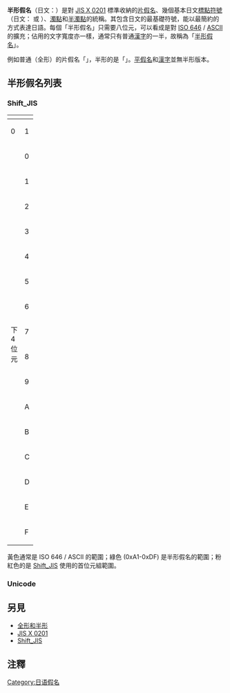{{expand|time=2013-04-05T07:43:30+00:00}}
{{noteTA
<!--|G1=IT
|G2=Windows-->
|T=zh-hans:半角假名; zh-hant:半形假名;
|1=zh-hans:全角; zh-hant:全形;
|2=zh-hans:半角; zh-hant:半形;
}}
'''半形假名'''（日文：'''{{lang|ja|半角カナ}}'''）是對 [[JIS_X_0201|JIS X 0201]] 標準收納的[[片假名|片假名]]、幾個基本日文[[標點符號|標點符號]]（日文：{{lang|ja|句読点}} 或 {{lang|ja|約物}}）、[[濁點|濁點]]和[[半濁點|半濁點]]的統稱。其包含日文的最基礎符號，能以最簡約的方式表達日語。每個「半形假名」只需要八位元，可以看成是對 [[ISO_646|ISO 646]] / [[ASCII|ASCII]] 的擴充；佔用的文字寬度亦一樣，通常只有普通[[漢字|漢字]]的一半，故稱為「[[全形和半形|半形]][[日語假名|假名]]」。

例如普通（全形）的片假名「{{lang|ja|カ}}」，半形的是「{{lang|ja|ｶ}}」。[[平假名|平假名]]和[[日文漢字|漢字]]並無半形版本。

== 半形假名列表 ==
===Shift_JIS===
{| class="wikitable" style="text-align: center;"
|-
! rowspan="2" colspan="2" |
! colspan="16" | 上4位元
|-
! 0
! 1
! 2
! 3
! 4
! 5
! 6
! 7
! 8
! 9
! A
! B
! C
! D
! E
! F
|-
! rowspan="16" | 下<br />4<br />位<br />元
! 0
| style="background:#ffff80;" |
| style="background:#ffff80;" |
| style="background:#ffff80;" |
| style="background:#ffff80;" |
| style="background:#ffff80;" |
| style="background:#ffff80;" |
| style="background:#ffff80;" |
| style="background:#ffff80;" |
|
| style="background:#ff80ff;" |
|
| style="background:#C0ffC0;" | ｰ
| style="background:#C0ffC0;" | ﾀ
| style="background:#C0ffC0;" | ﾐ
| style="background:#ff80ff;" |
| style="background:#ff80ff;" |
|-
! 1
| style="background:#ffff80;" |
| style="background:#ffff80;" |
| style="background:#ffff80;" |
| style="background:#ffff80;" |
| style="background:#ffff80;" |
| style="background:#ffff80;" |
| style="background:#ffff80;" |
| style="background:#ffff80;" |
| style="background:#ff80ff;" |
| style="background:#ff80ff;" |
| style="background:#C0ffC0;" | ｡
| style="background:#C0ffC0;" | ｱ
| style="background:#C0ffC0;" | ﾁ
| style="background:#C0ffC0;" | ﾑ
| style="background:#ff80ff;" |
| style="background:#ff80ff;" |
|-
! 2
| style="background:#ffff80;" |
| style="background:#ffff80;" |
| style="background:#ffff80;" |
| style="background:#ffff80;" |
| style="background:#ffff80;" |
| style="background:#ffff80;" |
| style="background:#ffff80;" |
| style="background:#ffff80;" |
| style="background:#ff80ff;" |
| style="background:#ff80ff;" |
| style="background:#C0ffC0;" | ｢
| style="background:#C0ffC0;" | ｲ
| style="background:#C0ffC0;" | ﾂ
| style="background:#C0ffC0;" | ﾒ
| style="background:#ff80ff;" |
| style="background:#ff80ff;" |
|-
! 3
| style="background:#ffff80;" |
| style="background:#ffff80;" |
| style="background:#ffff80;" |
| style="background:#ffff80;" |
| style="background:#ffff80;" |
| style="background:#ffff80;" |
| style="background:#ffff80;" |
| style="background:#ffff80;" |
| style="background:#ff80ff;" |
| style="background:#ff80ff;" |
| style="background:#C0ffC0;" | ｣
| style="background:#C0ffC0;" | ｳ
| style="background:#C0ffC0;" | ﾃ
| style="background:#C0ffC0;" | ﾓ
| style="background:#ff80ff;" |
| style="background:#ff80ff;" |
|-
! 4
| style="background:#ffff80;" |
| style="background:#ffff80;" |
| style="background:#ffff80;" |
| style="background:#ffff80;" |
| style="background:#ffff80;" |
| style="background:#ffff80;" |
| style="background:#ffff80;" |
| style="background:#ffff80;" |
| style="background:#ff80ff;" |
| style="background:#ff80ff;" |
| style="background:#C0ffC0;" | ､
| style="background:#C0ffC0;" | ｴ
| style="background:#C0ffC0;" | ﾄ
| style="background:#C0ffC0;" | ﾔ
| style="background:#ff80ff;" |
| style="background:#ff80ff;" |
|-
! 5
| style="background:#ffff80;" |
| style="background:#ffff80;" |
| style="background:#ffff80;" |
| style="background:#ffff80;" |
| style="background:#ffff80;" |
| style="background:#ffff80;" |
| style="background:#ffff80;" |
| style="background:#ffff80;" |
| style="background:#ff80ff;" |
| style="background:#ff80ff;" |
| style="background:#C0ffC0;" | ･
| style="background:#C0ffC0;" | ｵ
| style="background:#C0ffC0;" | ﾅ
| style="background:#C0ffC0;" | ﾕ
| style="background:#ff80ff;" |
| style="background:#ff80ff;" |
|-
! 6
| style="background:#ffff80;" |
| style="background:#ffff80;" |
| style="background:#ffff80;" |
| style="background:#ffff80;" |
| style="background:#ffff80;" |
| style="background:#ffff80;" |
| style="background:#ffff80;" |
| style="background:#ffff80;" |
| style="background:#ff80ff;" |
| style="background:#ff80ff;" |
| style="background:#C0ffC0;" | ｦ
| style="background:#C0ffC0;" | ｶ
| style="background:#C0ffC0;" | ﾆ
| style="background:#C0ffC0;" | ﾖ
| style="background:#ff80ff;" |
| style="background:#ff80ff;" |
|-
! 7
| style="background:#ffff80;" |
| style="background:#ffff80;" |
| style="background:#ffff80;" |
| style="background:#ffff80;" |
| style="background:#ffff80;" |
| style="background:#ffff80;" |
| style="background:#ffff80;" |
| style="background:#ffff80;" |
| style="background:#ff80ff;" |
| style="background:#ff80ff;" |
| style="background:#C0ffC0;" | ｧ
| style="background:#C0ffC0;" | ｷ
| style="background:#C0ffC0;" | ﾇ
| style="background:#C0ffC0;" | ﾗ
| style="background:#ff80ff;" |
| style="background:#ff80ff;" |
|-
! 8
| style="background:#ffff80;" |
| style="background:#ffff80;" |
| style="background:#ffff80;" |
| style="background:#ffff80;" |
| style="background:#ffff80;" |
| style="background:#ffff80;" |
| style="background:#ffff80;" |
| style="background:#ffff80;" |
| style="background:#ff80ff;" |
| style="background:#ff80ff;" |
| style="background:#C0ffC0;" | ｨ
| style="background:#C0ffC0;" | ｸ
| style="background:#C0ffC0;" | ﾈ
| style="background:#C0ffC0;" | ﾘ
| style="background:#ff80ff;" |
| style="background:#ff80ff;" |
|-
! 9
| style="background:#ffff80;" |
| style="background:#ffff80;" |
| style="background:#ffff80;" |
| style="background:#ffff80;" |
| style="background:#ffff80;" |
| style="background:#ffff80;" |
| style="background:#ffff80;" |
| style="background:#ffff80;" |
| style="background:#ff80ff;" |
| style="background:#ff80ff;" |
| style="background:#C0ffC0;" | ｩ
| style="background:#C0ffC0;" | ｹ
| style="background:#C0ffC0;" | ﾉ
| style="background:#C0ffC0;" | ﾙ
| style="background:#ff80ff;" |
| style="background:#ff80ff;" |
|-
! A
| style="background:#ffff80;" |
| style="background:#ffff80;" |
| style="background:#ffff80;" |
| style="background:#ffff80;" |
| style="background:#ffff80;" |
| style="background:#ffff80;" |
| style="background:#ffff80;" |
| style="background:#ffff80;" |
| style="background:#ff80ff;" |
| style="background:#ff80ff;" |
| style="background:#C0ffC0;" | ｪ
| style="background:#C0ffC0;" | ｺ
| style="background:#C0ffC0;" | ﾊ
| style="background:#C0ffC0;" | ﾚ
| style="background:#ff80ff;" |
| style="background:#ff80ff;" |
|-
! B
| style="background:#ffff80;" |
| style="background:#ffff80;" |
| style="background:#ffff80;" |
| style="background:#ffff80;" |
| style="background:#ffff80;" |
| style="background:#ffff80;" |
| style="background:#ffff80;" |
| style="background:#ffff80;" |
| style="background:#ff80ff;" |
| style="background:#ff80ff;" |
| style="background:#C0ffC0;" | ｫ
| style="background:#C0ffC0;" | ｻ
| style="background:#C0ffC0;" | ﾋ
| style="background:#C0ffC0;" | ﾛ
| style="background:#ff80ff;" |
| style="background:#ff80ff;" |
|-
! C
| style="background:#ffff80;" |
| style="background:#ffff80;" |
| style="background:#ffff80;" |
| style="background:#ffff80;" |
| style="background:#ffff80;" |
| style="background:#ffff80;" |
| style="background:#ffff80;" |
| style="background:#ffff80;" |
| style="background:#ff80ff;" |
| style="background:#ff80ff;" |
| style="background:#C0ffC0;" | ｬ
| style="background:#C0ffC0;" | ｼ
| style="background:#C0ffC0;" | ﾌ
| style="background:#C0ffC0;" | ﾜ
| style="background:#ff80ff;" |
| style="background:#ff80ff;" |
|-
! D
| style="background:#ffff80;" |
| style="background:#ffff80;" |
| style="background:#ffff80;" |
| style="background:#ffff80;" |
| style="background:#ffff80;" |
| style="background:#ffff80;" |
| style="background:#ffff80;" |
| style="background:#ffff80;" |
| style="background:#ff80ff;" |
| style="background:#ff80ff;" |
| style="background:#C0ffC0;" | ｭ
| style="background:#C0ffC0;" | ｽ
| style="background:#C0ffC0;" | ﾍ
| style="background:#C0ffC0;" | ﾝ
| style="background:#ff80ff;" |
|
|-
! E
| style="background:#ffff80;" |
| style="background:#ffff80;" |
| style="background:#ffff80;" |
| style="background:#ffff80;" |
| style="background:#ffff80;" |
| style="background:#ffff80;" |
| style="background:#ffff80;" |
| style="background:#ffff80;" |
| style="background:#ff80ff;" |
| style="background:#ff80ff;" |
| style="background:#C0ffC0;" | ｮ
| style="background:#C0ffC0;" | ｾ
| style="background:#C0ffC0;" | ﾎ
| style="background:#C0ffC0;" | ﾞ
| style="background:#ff80ff;" |
|
|-
! F
| style="background:#ffff80;" |
| style="background:#ffff80;" |
| style="background:#ffff80;" |
| style="background:#ffff80;" |
| style="background:#ffff80;" |
| style="background:#ffff80;" |
| style="background:#ffff80;" |
| style="background:#ffff80;" |
| style="background:#ff80ff;" |
| style="background:#ff80ff;" |
| style="background:#C0ffC0;" | ｯ
| style="background:#C0ffC0;" | ｿ
| style="background:#C0ffC0;" | ﾏ
| style="background:#C0ffC0;" | ﾟ
| style="background:#ff80ff;" |
|
|}

黃色通常是 ISO 646 / ASCII 的範圍；綠色 (0xA1-0xDF) 是半形假名的範圍；粉紅色的是 [[Shift_JIS|Shift_JIS]] 使用的首位元組範圍。

===Unicode===
{{Unicode chart Halfwidth and Fullwidth Forms|subset=katakana}}

== 另見 ==
* [[全形和半形|全形和半形]]
* [[JIS_X_0201|JIS X 0201]]
* [[Shift_JIS|Shift_JIS]]

== 注釋 ==
{{reflist}}





[[Category:日语假名|Category:日语假名]]